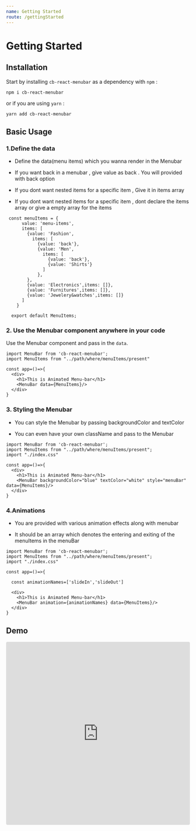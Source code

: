 ```yaml
---
name: Getting Started
route: /gettingStarted
---
```


# Getting Started

## Installation

Start by installing `cb-react-menubar` as a dependency with `npm` :

```
npm i cb-react-menubar
```

or if you are using `yarn` :

```
yarn add cb-react-menubar
```

## Basic Usage


### 1.Define the data

* Define the data(menu items) which you wanna render in the Menubar

* If you want back in a menubar , give value as back . You will provided with back option

* If you dont want nested items for a specific item , Give it in items array

* If you dont want nested items for a specific item , dont declare the items array or give a empty array for the items

```
 const menuItems = {
      value: 'menu-items',
      items: [
        {value: 'Fashion',
          items: [
            {value: 'back'},
            {value: 'Men',
              items: [
                {value: 'back'},
                {value: 'Shirts'}
              ]
            },
        },
        {value: 'Electronics',items: []},
        {value: 'Furnitures',items: []},
        {value: 'Jewelery&watches',items: []}
      ]
    }

  export default MenuItems;
```


### 2. Use the Menubar component anywhere in your code

Use the Menubar component and pass in the `data`.

```
import MenuBar from 'cb-react-menubar';
import MenuItems from "../path/where/menuItems/present"

const app=()=>{
  <div>
    <h1>This is Animated Menu-bar</h1>
    <MenuBar data={MenuItems}/>
  </div>
}
```

### 3. Styling the Menubar

* You can style the Menubar by passing backgroundColor and textColor

* You can even have your own className and pass to the Menubar

```
import MenuBar from 'cb-react-menubar';
import MenuItems from "../path/where/menuItems/present";
import "./index.css"

const app=()=>{
  <div>
    <h1>This is Animated Menu-bar</h1>
    <MenuBar backgroundColor="blue" textColor="white" style="menuBar" data={MenuItems}/>
  </div>
}

```


### 4.Animations

* You are provided with various animation effects along with menubar

* It should be an array which denotes the entering and exiting of the menuItems in the menuBar

```
import MenuBar from 'cb-react-menubar';
import MenuItems from "../path/where/menuItems/present";
import "./index.css"

const app=()=>{

  const animationNames=['slideIn','slideOut']

  <div>
    <h1>This is Animated Menu-bar</h1>
    <MenuBar animation={animationNames} data={MenuItems}/>
  </div>
}

```


## Demo

<iframe
     src="https://codesandbox.io/embed/delicate-mountain-t73np?fontsize=14&hidenavigation=1&theme=dark"
     style="width:100%; height:500px; border:0; border-radius: 4px; overflow:hidden;"
     title="delicate-mountain-t73np"
     allow="geolocation; microphone; camera; midi; vr; accelerometer; gyroscope; payment; ambient-light-sensor; encrypted-media; usb"
     sandbox="allow-modals allow-forms allow-popups allow-scripts allow-same-origin"
   ></iframe>